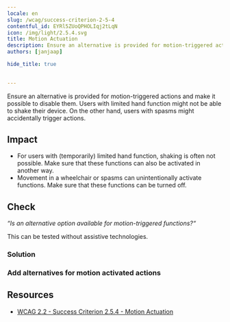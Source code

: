 ```yaml
---
locale: en
slug: /wcag/success-criterion-2-5-4
contentful_id: EYRl5ZUoQPHOLIqj2tLqN
icon: /img/light/2.5.4.svg
title: Motion Actuation
description: Ensure an alternative is provided for motion-triggered actions and make it possible to disable them.
authors: [janjaap]

hide_title: true

	
---
```


<Hero
  title="Motion Actuation"
  icon="/img/light/2.5.4.svg"
  prefix="Success Criterion 2.5.4"
  suffix="Level A"
/>

Ensure an alternative is provided for motion-triggered actions and make it possible to disable them. Users with limited hand function might not be able to shake their device. On the other hand, users with spasms might accidentally trigger actions.

## Impact

- For users with (temporarily) limited hand function, shaking is often not possible. Make sure that these functions can also be activated in another way.
- Movement in a wheelchair or spasms can unintentionally activate functions. Make sure that these functions can be turned off.

## Check

*“Is an alternative option available for motion-triggered functions?“*

This can be tested without assistive technologies.

### Solution

### Add alternatives for motion activated actions

<CodeSample id="input-motion" locale="en"/>

## Resources

- [WCAG 2.2 - Success Criterion 2.5.4 - Motion Actuation](https://www.w3.org/TR/WCAG22/#motion-actuation)